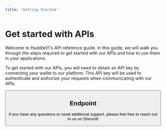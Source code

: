 ```yaml
---
title: 'Getting Started'
---
```



# Get started with APIs

Welcome to Huddle01's API reference guide. In this guide, we will walk you through the steps required to get started with our APIs and how to use them in your applications.

To get started with our APIs, you will need to obtain an API key by connecting your wallet to our platform. This API key will be used to authenticate and authorize your requests when communicating with our APIs.

<Button
  variant="primary"
  url="/api-keys"
  text="Get your API Key"
  isRouting
  className="mt-8 w-auto px-8"
/>

## **Endpoint**

<HighLight className="my-3 mb-5 py-3">
  <RequestStrip
    className="font-semibold"
    url={'https://api.huddle01.com/api/v1'}
  />
</HighLight>

<APIContainer />

If you have any questions or need additional support, please feel free to reach out to us on Discord!
